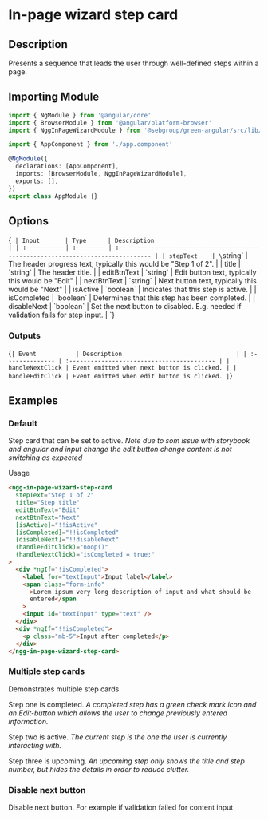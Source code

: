 
<Meta of={Stories} />

# In-page wizard step card

## Description

Presents a sequence that leads the user through well-defined steps within a page.

## Importing Module

```typescript
import { NgModule } from '@angular/core'
import { BrowserModule } from '@angular/platform-browser'
import { NggInPageWizardModule } from '@sebgroup/green-angular/src/lib/in-page-wizard'

import { AppComponent } from './app.component'

@NgModule({
  declarations: [AppComponent],
  imports: [BrowserModule, NggInPageWizardModule],
  exports: [],
})
export class AppModule {}
```

## Options

<Markdown>{`
| Input       | Type      | Description                                                                      |
| :---------- | :-------- | :------------------------------------------------------------------------------- |
| stepText    | \`string\`  | The header progress text, typically this would be "Step 1 of 2".                 |
| title       | \`string\`  | The header title.                                                                |
| editBtnText | \`string\`  | Edit button text, typically this would be "Edit"                                 |
| nextBtnText | \`string\`  | Next button text, typically this would be "Next"                                 |
| isActive    | \`boolean\` | Indicates that this step is active.                                              |
| isCompleted | \`boolean\` | Determines that this step has been completed.                                    |
| disableNext | \`boolean\` | Set the next button to disabled. E.g. needed if validation fails for step input. |
`}</Markdown>

### Outputs

<Markdown>{`
| Event           | Description                                |
| :-------------- | :----------------------------------------- |
| handleNextClick | Event emitted when next button is clicked. |
| handleEditClick | Event emitted when edit button is clicked. |
`}</Markdown>

## Examples

### Default

Step card that can be set to active.
_Note due to som issue with storybook and angular and input change the edit button change content is not switching as expected_

<Canvas>
  <Story id="components-wizard-in-page-wizard-step-card--default" />
</Canvas>

Usage

```html
<ngg-in-page-wizard-step-card
  stepText="Step 1 of 2"
  title="Step title"
  editBtnText="Edit"
  nextBtnText="Next"
  [isActive]="!!isActive"
  [isCompleted]="!!isCompleted"
  [disableNext]="!!disableNext"
  (handleEditClick)="noop()"
  (handleNextClick)="isCompleted = true;"
>
  <div *ngIf="!isCompleted">
    <label for="textInput">Input label</label>
    <span class="form-info"
      >Lorem ipsum very long description of input and what should be
      entered</span
    >
    <input id="textInput" type="text" />
  </div>
  <div *ngIf="!!isCompleted">
    <p class="mb-5">Input after completed</p>
  </div>
</ngg-in-page-wizard-step-card>
```

### Multiple step cards

Demonstrates multiple step cards.

Step one is completed.
_A completed step has a green check mark icon and an Edit-button which allows the user to change previously entered information._

Step two is active.
_The current step is the one the user is currently interacting with._

Step three is upcoming.
_An upcoming step only shows the title and step number, but hides the details in order to reduce clutter._

<Canvas>
  <Story id="components-wizard-in-page-wizard-step-card--multiple" />
</Canvas>

### Disable next button

Disable next button. For example if validation failed for content input

<Canvas>
  <Story id="components-wizard-in-page-wizard-step-card--disable-next" />
</Canvas>
